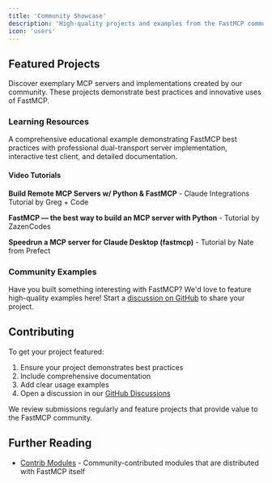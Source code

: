 ```yaml
---
title: 'Community Showcase'
description: 'High-quality projects and examples from the FastMCP community'
icon: 'users'
---
```



## Featured Projects

Discover exemplary MCP servers and implementations created by our community. These projects demonstrate best practices and innovative uses of FastMCP.

### Learning Resources

<Card title="MCP Dummy Server" icon="graduation-cap" href="https://github.com/WaiYanNyeinNaing/mcp-dummy-server">
  A comprehensive educational example demonstrating FastMCP best practices with professional dual-transport server implementation, interactive test client, and detailed documentation.
</Card>

#### Video Tutorials

**Build Remote MCP Servers w/ Python & FastMCP** - Claude Integrations Tutorial by Greg + Code

<YouTubeEmbed 
  videoId="bOYkbXP-GGo" 
  title="Build Remote MCP Servers w/ Python & FastMCP" 
/>

**FastMCP — the best way to build an MCP server with Python** - Tutorial by ZazenCodes

<YouTubeEmbed 
  videoId="rnljvmHorQw" 
  title="FastMCP — the best way to build an MCP server with Python" 
/>

**Speedrun a MCP server for Claude Desktop (fastmcp)** - Tutorial by Nate from Prefect

<YouTubeEmbed 
  videoId="67ZwpkUEtSI" 
  title="Speedrun a MCP server for Claude Desktop (fastmcp)" 
/>

### Community Examples

Have you built something interesting with FastMCP? We'd love to feature high-quality examples here! Start a [discussion on GitHub](https://github.com/jlowin/fastmcp/discussions) to share your project.

## Contributing

To get your project featured:

1. Ensure your project demonstrates best practices
2. Include comprehensive documentation
3. Add clear usage examples
4. Open a discussion in our [GitHub Discussions](https://github.com/jlowin/fastmcp/discussions)

We review submissions regularly and feature projects that provide value to the FastMCP community.

## Further Reading

- [Contrib Modules](/patterns/contrib) - Community-contributed modules that are distributed with FastMCP itself